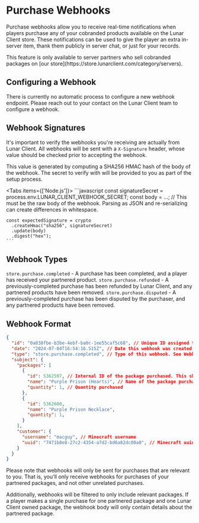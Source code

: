 
# Purchase Webhooks

Purchase webhooks allow you to receive real-time notifications when players purchase any of your cobranded products available on the Lunar Client store.
These notifications can be used to give the player an extra in-server item, thank them publicly in server chat, or just for your records.

<Callout type="warning" emoji="⚠️">
  This feature is only available to server partners who sell cobranded packages on [our store](https://store.lunarclient.com/category/servers).
</Callout>

## Configuring a Webhook

There is currently no automatic process to configure a new webhook endpoint. Please reach out to your contact on the Lunar Client team to configure a webhook.

## Webhook Signatures

It's important to verify the webhooks you're receiving are actually from Lunar Client. All webhooks will be sent with a `X-Signature` header, whose
value should be checked prior to accepting the webhook.

This value is generated by computing a SHA256 HMAC hash of the body of the webhook. The secret to verify with will be provided to you as part
of the setup process.

<Tabs items={['Node.js']}>
  <Tab>
    ```javascript
    const signatureSecret = process.env.LUNAR_CLIENT_WEBHOOK_SECRET;
    const body = ...; // This must be the raw body of the webhook. Parsing as JSON and re-serializing can create differences in whitespace.

    const expectedSignature = crypto
      .createHmac("sha256", signatureSecret)
      .update(body)
      .digest("hex");
    ```
  </Tab>
</Tabs>

## Webhook Types

`store.purchase.completed` - A purchase has been completed, and a player has received your partnered product.
`store.purchase.refunded` - A previously-completed purchase has been refunded by Lunar Client, and any partnered products have been removed.
`store.purchase.disputed` - A previously-completed purchase has been disputed by the purchaser, and any partnered products have been removed.

## Webhook Format

```JSON
{
  "id": "0a838fbe-b3be-4ebf-ba0c-1ee55caf5c68", // Unique ID assigned to this webhook invoke
  "date": "2024-07-04T16:54:16.515Z", // Date this webhook was created, in ISO format
  "type": "store.purchase.completed", // Type of this webhook. See Webhook Types section above.
  "subject": {
    "packages": [
      {
        "id": 5362597, // Internal ID of the package purchased. This should be a stable identifier.
        "name": "Purple Prison (Hearts)", // Name of the package purchased.
        "quantity": 1, // Quantity purchased
      },
      {
        "id": 5362600,
        "name": "Purple Prison Necklace",
        "quantity": 1,
      }
    ],
    "customer": {
      "username": "macguy", // Minecraft username
      "uuid": "7471b8e8-27c2-4354-a7d2-bd6a82dc00a0", // Minecraft uuid, with dashes
    }
  }
}
```

Please note that webhooks will only be sent for purchases that are relevant to you. That is, you'll only receive webhooks for purchases
of your partnered packages, and not other unrelated purchases.

Additionally, webhooks will be filtered to only include relevant packages. If a player makes a single purchase for one partnered package
and one Lunar Client owned package, the webhook body will only contain details about the partnered package.
